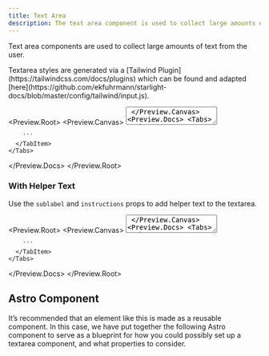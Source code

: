 ```yaml
---
title: Text Area
description: The text area component is used to collect large amounts of text from the user.
---
```



Text area components are used to collect large amounts of text from the user.

<Aside>
  Textarea styles are generated via a [Tailwind
  Plugin](https://tailwindcss.com/docs/plugins) which can be found and adapted
  [here](https://github.com/ekfuhrmann/starlight-docs/blob/master/config/tailwind/input.js).
</Aside>

<Preview.Root>
  <Preview.Canvas>
    <TextArea
      label="Label"
      name="example-1"
      placeholder="Placeholder"
      class="max-w-xs"
    />
  </Preview.Canvas>
  <Preview.Docs>
    <Tabs>
      <TabItem label="Astro" icon="astro">
        ```astro
        <TextArea label="Label" name="example-1" placeholder="Placeholder" />
        ```
      </TabItem>
      <TabItem label="Compiled" icon="seti:html">
        ```html
        <div
          class="field-group"
          data-layout="FieldGroup"
          data-component="TextArea"
        >
          <label for="example-1" id="label-example-1">
            <span class="field-label">Label</span>
          </label>
          <textarea
            class="min-h-[124px] resize-none"
            id="example-1"
            name="input-example-1"
            placeholder="Placeholder"
            aria-labelledby="label-example-1"
          ></textarea>
        </div>
        ```
      </TabItem>
    </Tabs>
  </Preview.Docs>
</Preview.Root>

## API Reference

This component inherits from the [Field Group component](/forms/field-group/).

This component is based on the `<textarea>` element and can take in any additional HTML attributes through the use of the `inputProps` property. The following are the custom props that can be passed to the component.

<PropTable
  rows={[
    {
      prop: 'name',
      type: 'string',
      description:
        'Unique name of the textarea. Should follow a kebab-case naming convention (e.g. "first-name")',
      required: true,
    },
    {
      prop: 'label',
      type: 'string',
      description: 'Visual or assistive label for the textarea',
      required: true,
    },
    {
      prop: 'labelHidden',
      type: 'boolean',
      description:
        'Whether to visually hide the label or not. When hidden, the label will still be available to screen readers',
      default: 'false',
    },
    {
      prop: 'sublabel',
      type: 'string',
      description: 'Sub-label content for the textarea',
    },
    {
      prop: 'instructions',
      type: 'string',
      description:
        'Instructions for the textarea that will be placed below the input',
    },
    {
      prop: 'placeholder',
      type: 'string',
      description: 'Placeholder text for the textarea',
    },
    {
      prop: 'disabled',
      type: 'boolean',
      description: 'Whether the textarea is disabled or not',
      default: 'false',
    },
    {
      prop: 'required',
      type: 'boolean | "long"',
      description:
        'Whether the textarea is required or not. If set to "long", the textarea will be marked as required and include explicit "required" text.',
      default: 'false',
    },
    {
      prop: 'inputProps',
      type: 'HTMLAttributes<textarea>',
      description: 'Additional attributes to pass to the textarea field',
    },
    {
      prop: 'errorMessages',
      type: 'string[]',
      description: 'Error messages to display below the textarea',
    },

]}
/>

## Examples

### Required

Use the `required` prop to mark a field as required. You can also use the `required` prop to mark a field as required and include explicit “required” text by passing the value `"long"`.

<Preview.Root>
  <Preview.Canvas>
    <div class="flex flex-wrap gap-24">
      <TextArea
        label="Label"
        name="example-2"
        required
        placeholder="Placeholder"
        class="flex-1"
      />
      <TextArea
        label="Label"
        name="example-3"
        required="long"
        placeholder="Placeholder"
        class="flex-1"
      />
    </div>
  </Preview.Canvas>
  <Preview.Docs>
    <Tabs>
      <TabItem label="Astro" icon="astro">
        ```astro 'required' /required="long"/
        <TextArea
          label="Label"
          name="example-2"
          required
          placeholder="Placeholder"
        />
        <TextArea
          label="Label"
          name="example-3"
          required="long"
          placeholder="Placeholder"
        />
        ```
      </TabItem>
      <TabItem label="Compiled" icon="seti:html">
        ```html
        <div
          class="field-group"
          data-required=""
          data-layout="FieldGroup"
          data-component="TextArea"
        >
          <label for="example-2" id="label-example-2">
            <span class="field-label">Label</span>
          </label>
          <textarea
            class="min-h-[124px] resize-none"
            id="example-2"
            name="input-example-2"
            placeholder="Placeholder"
            required
            aria-labelledby="label-example-2"
          ></textarea>
        </div>
        <div
          class="field-group"
          data-required="long"
          data-layout="FieldGroup"
          data-component="TextArea"
        >
          <label for="example-3" id="label-example-3">
            <span class="field-label">Label</span>
          </label>
          <textarea
            class="min-h-[124px] resize-none"
            id="example-3"
            name="input-example-3"
            placeholder="Placeholder"
            required
            aria-labelledby="label-example-3"
          ></textarea>
        </div>
        ```
      </TabItem>
    </Tabs>

  </Preview.Docs>
</Preview.Root>

### Disabled

Use the `disabled` prop to disable the textarea.

<Preview.Root>
  <Preview.Canvas>
    <TextArea
      label="Label"
      name="example-4"
      placeholder="Placeholder"
      disabled
      class="max-w-xs"
    />
  </Preview.Canvas>
  <Preview.Docs>
    <Tabs>
      <TabItem label="Astro" icon="astro">
        ```astro "disabled"
        <TextArea
          label="Label"
          name="example-4"
          placeholder="Placeholder"
          disabled
        />
        ```
      </TabItem>
      <TabItem label="Compiled" icon="seti:html">
        ```html
        <div
          class="field-group"
          data-layout="FieldGroup"
          data-component="TextArea"
        >
          <label for="example-4" id="label-example-4">
            <span class="field-label">Label</span>
          </label>
          <textarea
            class="min-h-[124px] resize-none"
            id="example-4"
            name="input-example-4"
            placeholder="Placeholder"
            disabled
            aria-labelledby="label-example-4"
          ></textarea>
        </div>

        ```
      </TabItem>
    </Tabs>

  </Preview.Docs>
</Preview.Root>

### With Helper Text

Use the `sublabel` and `instructions` props to add helper text to the textarea.

<Preview.Root>
  <Preview.Canvas>
    <TextArea
      label="Label"
      name="example-5"
      sublabel="Sublabel lorem ipsum dolor sit amet."
      instructions="Instructions lorem ipsum dolor."
      placeholder="Placeholder"
      class="max-w-xs"
    />
  </Preview.Canvas>
  <Preview.Docs>
    <Tabs>
      <TabItem label="Astro" icon="astro">
        ```astro /sublabel=.*"/ /instructions=.*"/
        <TextArea
          label="Label"
          name="example-5"
          sublabel="Sublabel lorem ipsum dolor sit amet."
          instructions="Instructions lorem ipsum dolor."
          placeholder="Placeholder"
        />
        ```
      </TabItem>
      <TabItem label="Compiled" icon="seti:html">
        ```html
        <div
          class="field-group"
          data-layout="FieldGroup"
          data-component="TextArea"
        >
          <label for="example-5" id="label-example-5">
            <span class="field-label">Label</span>
            <span class="field-sublabel">Sublabel lorem ipsum dolor sit amet.</span>
          </label>
          <textarea
            class="min-h-[124px] resize-none"
            id="example-5"
            name="input-example-5"
            placeholder="Placeholder"
            aria-labelledby="label-example-5 instructions-example-5"
          ></textarea>
          <span class="field-instructions" id="instructions-example-5">
            Instructions lorem ipsum dolor.
          </span>
        </div>
        ```
      </TabItem>
    </Tabs>

  </Preview.Docs>
</Preview.Root>

### With Errors

Use the `errorMessages` prop to display error messages below the textarea.

<Preview.Root>
  <Preview.Canvas>
    <TextArea
      label="Label"
      name="example-6"
      errorMessages={['Error message 1', 'Error message 2']}
      placeholder="Placeholder"
      class="max-w-xs"
    />
  </Preview.Canvas>
  <Preview.Docs>
    <Tabs>
      <TabItem label="Astro" icon="astro">
        ```astro /errorMessages=.*}/
        <TextArea
          label="Label"
          name="example-6"
          errorMessages={['Error message 1', 'Error message 2']}
          placeholder="Placeholder"
        />
        ```
      </TabItem>
      <TabItem label="Compiled" icon="seti:html">
        ```html
        <div
          class="field-group"
          data-state="error"
          data-layout="FieldGroup"
          data-component="TextArea"
        >
          <label for="example-6" id="label-example-6">
            <span class="field-label">Label</span>
          </label>
          <textarea
            class="min-h-[124px] resize-none"
            id="example-6"
            name="input-example-6"
            placeholder="Placeholder"
            aria-labelledby="label-example-6"
          ></textarea>
          <ul class="field-errors">
            <svg
              xmlns="http://www.w3.org/2000/svg"
              viewBox="0 0 24 24"
              fill="none"
              stroke="currentColor"
              stroke-width="2"
              stroke-linecap="round"
              stroke-linejoin="round"
              class="absolute left-0 top-2 size-16 shrink-0"
            >
              <line x1="12" y1="9" x2="12" y2="13"></line>
              <path d="M10.29 3.86L1.82 18a2 2 0 0 0 1.71 3h16.94a2 2 0 0 0 1.71-3L13.71 3.86a2 2 0 0 0-3.42 0z"></path>
              <line x1="12" y1="17" x2="12.01" y2="17"></line>
            </svg>
            <li>Error message 1</li>
            <li>Error message 2</li>
          </ul>
        </div>
        ```
      </TabItem>
    </Tabs>
  </Preview.Docs>
</Preview.Root>

### With Hidden Label

Use the `labelHidden` prop to visually hide the label. When hidden, the label will still be available to screen readers.

<Preview.Root>
  <Preview.Canvas>
    <TextArea
      label="Label"
      name="example-7"
      labelHidden
      placeholder="Placeholder"
      class="max-w-xs"
    />
  </Preview.Canvas>
  <Preview.Docs>
    <Tabs>
      <TabItem label="Astro" icon="astro">
        ```astro "labelHidden"
        <TextArea
          label="Label"
          name="example-7"
          labelHidden
          placeholder="Placeholder"
        />
        ```
      </TabItem>
      <TabItem label="Compiled" icon="seti:html">
        ```html
        <div
          class="field-group"
          data-layout="FieldGroup"
          data-component="TextArea"
        >
          <label for="example-7" id="label-example-7">
            <span class="field-label sr-only">Label</span>
          </label>
          <textarea
            class="min-h-[124px] resize-none"
            id="example-7"
            name="input-example-7"
            placeholder="Placeholder"
            aria-labelledby="label-example-7"
          ></textarea>
        </div>

        ```
      </TabItem>
    </Tabs>

  </Preview.Docs>
</Preview.Root>

## Astro Component

It’s recommended that an element like this is made as a reusable component. In this case, we have put together the following Astro component to serve as a blueprint for how you could possibly set up a textarea component, and what properties to consider.

<Code code={TextAreaRaw} lang="astro" title="TextArea.astro" />
